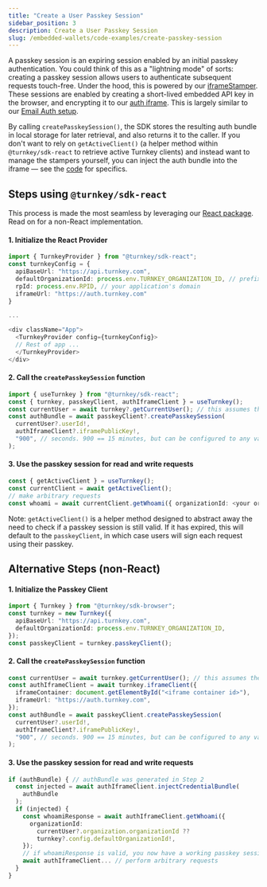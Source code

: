 ```yaml
---
title: "Create a User Passkey Session"
sidebar_position: 3
description: Create a User Passkey Session
slug: /embedded-wallets/code-examples/create-passkey-session
---
```


A passkey session is an expiring session enabled by an initial passkey authentication. You could think of this as a "lightning mode" of sorts: creating a passkey session allows users to authenticate subsequent requests touch-free. Under the hood, this is powered by our [iframeStamper](../../../sdks/advanced/iframe-stamper). These sessions are enabled by creating a short-lived embedded API key in the browser, and encrypting it to our [auth iframe](https://github.com/tkhq/frames/blob/main/auth/index.html). This is largely similar to our [Email Auth setup](../../../features/email-auth).

By calling `createPasskeySession()`, the SDK stores the resulting auth bundle in local storage for later retrieval, and also returns it to the caller. If you don't want to rely on `getActiveClient()` (a helper method within `@turnkey/sdk-react` to retrieve active Turnkey clients) and instead want to manage the stampers yourself, you can inject the auth bundle into the iframe — see the [code](https://github.com/tkhq/sdk/blob/b04de6258b2617b4c303c2b9797d4b30322461a3/packages/sdk-react/src/contexts/TurnkeyContext.tsx#L47-L74) for specifics.

## Steps using `@turnkey/sdk-react`

This process is made the most seamless by leveraging our [React package](../../../sdks/react). Read on for a non-React implementation.

#### 1. Initialize the React Provider

```typescript
import { TurnkeyProvider } from "@turnkey/sdk-react";
const turnkeyConfig = {
  apiBaseUrl: "https://api.turnkey.com",
  defaultOrganizationId: process.env.TURNKEY_ORGANIZATION_ID, // prefix with NEXT_PUBLIC for NextJS
  rpId: process.env.RPID, // your application's domain
  iframeUrl: "https://auth.turnkey.com"
}

...

<div className="App">
  <TurnkeyProvider config={turnkeyConfig}>
  // Rest of app ...
  </TurnkeyProvider>
</div>
```

#### 2. Call the `createPasskeySession` function

```typescript
import { useTurnkey } from "@turnkey/sdk-react";
const { turnkey, passkeyClient, authIframeClient } = useTurnkey();
const currentUser = await turnkey?.getCurrentUser(); // this assumes the user has already logged in via passkeyClient?.login()`}
const authBundle = await passkeyClient?.createPasskeySession(
  currentUser?.userId!,
  authIframeClient?.iframePublicKey!,
  "900", // seconds. 900 == 15 minutes, but can be configured to any value
);
```

#### 3. Use the passkey session for read and write requests

```typescript
const { getActiveClient } = useTurnkey();
const currentClient = await getActiveClient();
// make arbitrary requests
const whoami = await currentClient.getWhoami({ organizationId: <your org ID> })
```

Note: `getActiveClient()` is a helper method designed to abstract away the need to check if a passkey session is still valid. If it has expired, this will default to the `passkeyClient`, in which case users will sign each request using their passkey.

## Alternative Steps (non-React)

#### 1. Initialize the Passkey Client

```typescript
import { Turnkey } from "@turnkey/sdk-browser";
const turnkey = new Turnkey({
  apiBaseUrl: "https://api.turnkey.com",
  defaultOrganizationId: process.env.TURNKEY_ORGANIZATION_ID,
});
const passkeyClient = turnkey.passkeyClient();
```

#### 2. Call the `createPasskeySession` function

```typescript
const currentUser = await turnkey.getCurrentUser(); // this assumes the user has already logged in via passkeyClient.login()`}
const authIframeClient = await turnkey.iframeClient({
  iframeContainer: document.getElementById("<iframe container id>"),
  iframeUrl: "https://auth.turnkey.com",
});
const authBundle = await passkeyClient.createPasskeySession(
  currentUser?.userId!,
  authIframeClient?.iframePublicKey!,
  "900", // seconds. 900 == 15 minutes, but can be configured to any value
);
```

#### 3. Use the passkey session for read and write requests

```typescript
if (authBundle) { // authBundle was generated in Step 2
  const injected = await authIframeClient.injectCredentialBundle(
    authBundle
  );
  if (injected) {
    const whoamiResponse = await authIframeClient.getWhoami({
      organizationId:
        currentUser?.organization.organizationId ??
        turnkey?.config.defaultOrganizationId!,
    });
    // if whoamiResponse is valid, you now have a working passkey session in the authIframeClient
    await authIframeClient... // perform arbitrary requests
  }
}
```
